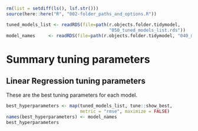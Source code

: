 

```r
rm(list = setdiff(ls(), lsf.str()))
source(here::here("R", "002-folder_paths_and_options.R"))

tuned_models_list <- readRDS(file=path(r.objects.folder.tidymodel,
                                       "050_tuned_models_list.rds"))
model_names     <- readRDS(file=path(r.objects.folder.tidymodel, "040_model_names.rds"))

```

# Summary tuning parameters

## Linear Regression tuning parameters

These are the best tuning parameters for each model.

```r
best_hyperparameters <- map(tuned_models_list, tune::show_best, 
                            metric = "rmse", maximize = FALSE)
names(best_hyperparameters) <- model_names
best_hyperparameters
```

